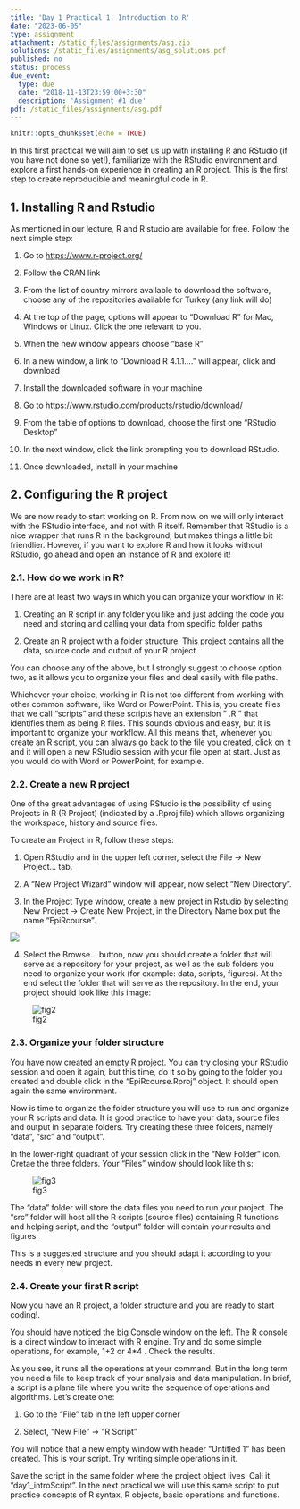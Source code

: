 ```yaml
---
title: 'Day 1 Practical 1: Introduction to R'
date: "2023-06-05"
type: assignment
attachment: /static_files/assignments/asg.zip
solutions: /static_files/assignments/asg_solutions.pdf
published: no
status: process
due_event:
  type: due
  date: "2018-11-13T23:59:00+3:30"
  description: 'Assignment #1 due'
pdf: /static_files/assignments/asg.pdf
---
```


```r
knitr::opts_chunk$set(echo = TRUE)
```

In this first practical we will aim to set us up with installing R and RStudio (if you have not done so yet!), familiarize with the RStudio environment and explore a first hands-on experience in creating an R project. This is the first step to create reproducible and meaningful code in R.

## 1. Installing R and Rstudio

As mentioned in our lecture, R and R studio are available for free. Follow the next simple step:

1.  Go to <https://www.r-project.org/>

2.  Follow the CRAN link

3.  From the list of country mirrors available to download the software, choose any of the repositories available for Turkey (any link will do)

4.  At the top of the page, options will appear to "Download R" for Mac, Windows or Linux. Click the one relevant to you.

5.  When the new window appears choose "base R"

6.  In a new window, a link to "Download R 4.1.1...." will appear, click and download

7.  Install the downloaded software in your machine

8.  Go to <https://www.rstudio.com/products/rstudio/download/>

9.  From the table of options to download, choose the first one "RStudio Desktop"

10. In the next window, click the link prompting you to download RStudio.

11. Once downloaded, install in your machine

## 2. Configuring the R project

We are now ready to start working on R. From now on we will only interact with the RStudio interface, and not with R itself. Remember that RStudio is a nice wrapper that runs R in the background, but makes things a little bit friendlier. However, if you want to explore R and how it looks without RStudio, go ahead and open an instance of R and explore it!

### 2.1. How do we work in R?

There are at least two ways in which you can organize your workflow in R:

1.  Creating an R script in any folder you like and just adding the code you need and storing and calling your data from specific folder paths

2.  Create an R project with a folder structure. This project contains all the data, source code and output of your R project

You can choose any of the above, but I strongly suggest to choose option two, as it allows you to organize your files and deal easily with file paths.

Whichever your choice, working in R is not too different from working with other common software, like Word or PowerPoint. This is, you create files that we call "scripts" and these scripts have an extension " .R " that identifies them as being R files. This sounds obvious and easy, but it is important to organize your workflow. All this means that, whenever you create an R script, you can always go back to the file you created, click on it and it will open a new RStudio session with your file open at start. Just as you would do with Word or PowerPoint, for example.

### 2.2. Create a new R project

One of the great advantages of using RStudio is the possibility of using Projects in R (R Project) (indicated by a .Rproj file) which allows organizing the workspace, history and source files.

To create an Project in R, follow these steps:

1.  Open RStudio and in the upper left corner, select the File -\> New Project... tab.

2.  A "New Project Wizard" window will appear, now select "New Directory".

3.  In the Project Type window, create a new project in Rstudio by selecting New Project -\> Create New Project, in the Directory Name box put the name "EpiRcourse".

![](images/fig1d1p1.png)

4.  Select the Browse... button, now you should create a folder that will serve as a repository for your project, as well as the sub folders you need to organize your work (for example: data, scripts, figures). At the end select the folder that will serve as the repository. In the end, your project should look like this image:

![fig2](images/fig2d1p1.png)

### 2.3. Organize your folder structure

You have now created an empty R project. You can try closing your RStudio session and open it again, but this time, do it so by going to the folder you created and double click in the "EpiRcourse.Rproj" object. It should open again the same environment.

Now is time to organize the folder structure you will use to run and organize your R scripts and data. It is good practice to have your data, source files and output in separate folders. Try creating these three folders, namely "data", "src" and "output".

In the lower-right quadrant of your session click in the "New Folder" icon. Cretae the three folders. Your "Files" window should look like this:

![fig3](images/fig3d1p1.png)

The "data" folder will store the data files you need to run your project. The "src" folder will host all the R scripts (source files) containing R functions and helping script, and the "output" folder will contain your results and figures.

This is a suggested structure and you should adapt it according to your needs in every new project.

### 2.4. Create your first R script

Now you have an R project, a folder structure and you are ready to start coding!.

You should have noticed the big Console window on the left. The R console is a direct window to interact with R engine. Try and do some simple operations, for example, 1+2 or 4\*4 . Check the results.

As you see, it runs all the operations at your command. But in the long term you need a file to keep track of your analysis and data manipulation. In brief, a script is a plane file where you write the sequence of operations and algorithms. Let's create one:

1.  Go to the "File" tab in the left upper corner

2.  Select, "New File" -\> "R Script"

You will notice that a new empty window with header "Untitled 1" has been created. This is your script. Try writing simple operations in it.

Save the script in the same folder where the project object lives. Call it "day1_introScript". In the next practical we will use this same script to put practice concepts of R syntax, R objects, basic operations and functions.

